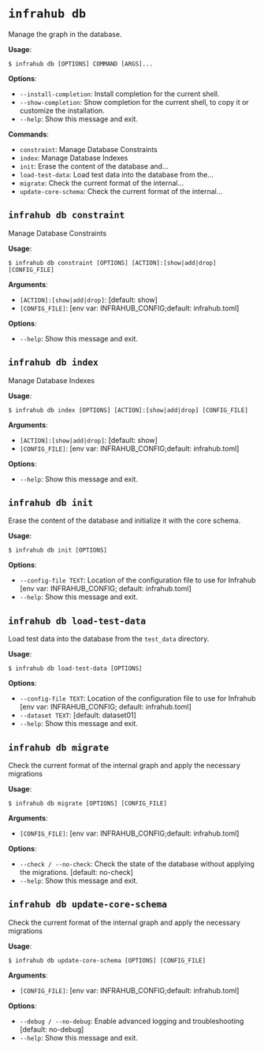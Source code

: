 # `infrahub db`

Manage the graph in the database.

**Usage**:

```shell
$ infrahub db [OPTIONS] COMMAND [ARGS]...
```

**Options**:

* `--install-completion`: Install completion for the current shell.
* `--show-completion`: Show completion for the current shell, to copy it or customize the installation.
* `--help`: Show this message and exit.

**Commands**:

* `constraint`: Manage Database Constraints
* `index`: Manage Database Indexes
* `init`: Erase the content of the database and...
* `load-test-data`: Load test data into the database from the...
* `migrate`: Check the current format of the internal...
* `update-core-schema`: Check the current format of the internal...

## `infrahub db constraint`

Manage Database Constraints

**Usage**:

```shell
$ infrahub db constraint [OPTIONS] [ACTION]:[show|add|drop] [CONFIG_FILE]
```

**Arguments**:

* `[ACTION]:[show|add|drop]`: [default: show]
* `[CONFIG_FILE]`: [env var: INFRAHUB_CONFIG;default: infrahub.toml]

**Options**:

* `--help`: Show this message and exit.

## `infrahub db index`

Manage Database Indexes

**Usage**:

```shell
$ infrahub db index [OPTIONS] [ACTION]:[show|add|drop] [CONFIG_FILE]
```

**Arguments**:

* `[ACTION]:[show|add|drop]`: [default: show]
* `[CONFIG_FILE]`: [env var: INFRAHUB_CONFIG;default: infrahub.toml]

**Options**:

* `--help`: Show this message and exit.

## `infrahub db init`

Erase the content of the database and initialize it with the core schema.

**Usage**:

```shell
$ infrahub db init [OPTIONS]
```

**Options**:

* `--config-file TEXT`: Location of the configuration file to use for Infrahub  [env var: INFRAHUB_CONFIG; default: infrahub.toml]
* `--help`: Show this message and exit.

## `infrahub db load-test-data`

Load test data into the database from the `test_data` directory.

**Usage**:

```shell
$ infrahub db load-test-data [OPTIONS]
```

**Options**:

* `--config-file TEXT`: Location of the configuration file to use for Infrahub  [env var: INFRAHUB_CONFIG; default: infrahub.toml]
* `--dataset TEXT`: [default: dataset01]
* `--help`: Show this message and exit.

## `infrahub db migrate`

Check the current format of the internal graph and apply the necessary migrations

**Usage**:

```shell
$ infrahub db migrate [OPTIONS] [CONFIG_FILE]
```

**Arguments**:

* `[CONFIG_FILE]`: [env var: INFRAHUB_CONFIG;default: infrahub.toml]

**Options**:

* `--check / --no-check`: Check the state of the database without applying the migrations.  [default: no-check]
* `--help`: Show this message and exit.

## `infrahub db update-core-schema`

Check the current format of the internal graph and apply the necessary migrations

**Usage**:

```shell
$ infrahub db update-core-schema [OPTIONS] [CONFIG_FILE]
```

**Arguments**:

* `[CONFIG_FILE]`: [env var: INFRAHUB_CONFIG;default: infrahub.toml]

**Options**:

* `--debug / --no-debug`: Enable advanced logging and troubleshooting  [default: no-debug]
* `--help`: Show this message and exit.
